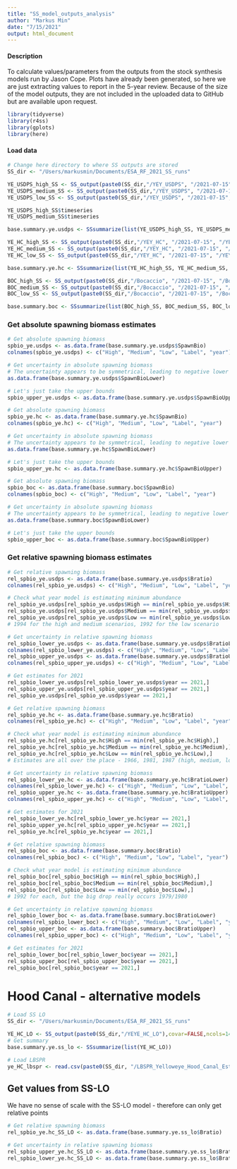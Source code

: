 ```yaml
---
title: "SS_model_outputs_analysis"
author: "Markus Min"
date: "7/15/2021"
output: html_document
---
```


#### Description
To calculate values/parameters from the outputs from the stock synthesis models run by Jason Cope. Plots have already been generated, so here we are just extracting values to report in the 5-year review. Because of the size of the model outputs, they are not included in the uploaded data to GitHub but are available upon request.

```r
library(tidyverse)
library(r4ss)
library(gplots)
library(here)
```


#### Load data
```r
# Change here directory to where SS outputs are stored
SS_dir <- "/Users/markusmin/Documents/ESA_RF_2021_SS_runs"

YE_USDPS_high_SS <- SS_output(paste0(SS_dir,"/YEY_USDPS", "/2021-07-15", "/YEY_USDPS_hi"),covar=FALSE,ncols=149)
YE_USDPS_medium_SS <- SS_output(paste0(SS_dir,"/YEY_USDPS", "/2021-07-15", "/YEY_USDPS_med"),covar=FALSE,ncols=149)
YE_USDPS_low_SS <- SS_output(paste0(SS_dir,"/YEY_USDPS", "/2021-07-15", "/YEY_USDPS_low"),covar=FALSE,ncols=149)

YE_USDPS_high_SS$timeseries
YE_USDPS_medium_SS$timeseries

base.summary.ye.usdps <- SSsummarize(list(YE_USDPS_high_SS, YE_USDPS_medium_SS, YE_USDPS_low_SS))
```

```r
YE_HC_high_SS <- SS_output(paste0(SS_dir,"/YEY_HC", "/2021-07-15", "/YEYE_HC_hi"),covar=FALSE,ncols=149)
YE_HC_medium_SS <- SS_output(paste0(SS_dir,"/YEY_HC", "/2021-07-15", "/YEYE_HC_med"),covar=FALSE,ncols=149)
YE_HC_low_SS <- SS_output(paste0(SS_dir,"/YEY_HC", "/2021-07-15", "/YEYE_HC_low"),covar=FALSE,ncols=149)

base.summary.ye.hc <- SSsummarize(list(YE_HC_high_SS, YE_HC_medium_SS, YE_HC_low_SS))
```

```r
BOC_high_SS <- SS_output(paste0(SS_dir,"/Bocaccio", "/2021-07-15", "/Bocaccio_USDPS_high"),covar=FALSE,ncols=149)
BOC_medium_SS <- SS_output(paste0(SS_dir,"/Bocaccio", "/2021-07-15", "/Bocaccio_USDPS_med"),covar=FALSE,ncols=149)
BOC_low_SS <- SS_output(paste0(SS_dir,"/Bocaccio", "/2021-07-15", "/Bocaccio_USDPS_low"),covar=FALSE,ncols=149)

base.summary.boc <- SSsummarize(list(BOC_high_SS, BOC_medium_SS, BOC_low_SS))
```


### Get absolute spawning biomass estimates
```r
# Get absolute spawning biomass
spbio_ye.usdps <- as.data.frame(base.summary.ye.usdps$SpawnBio)
colnames(spbio_ye.usdps) <- c("High", "Medium", "Low", "Label", "year")

# Get uncertainty in absolute spawning biomass
# The uncertainty appears to be symmetrical, leading to negative lower bounds:
as.data.frame(base.summary.ye.usdps$SpawnBioLower)

# Let's just take the upper bounds
spbio_upper_ye.usdps <- as.data.frame(base.summary.ye.usdps$SpawnBioUpper)
```


```r
# Get absolute spawning biomass
spbio_ye.hc <- as.data.frame(base.summary.ye.hc$SpawnBio)
colnames(spbio_ye.hc) <- c("High", "Medium", "Low", "Label", "year")

# Get uncertainty in absolute spawning biomass
# The uncertainty appears to be symmetrical, leading to negative lower bounds:
as.data.frame(base.summary.ye.hc$SpawnBioLower)

# Let's just take the upper bounds
spbio_upper_ye.hc <- as.data.frame(base.summary.ye.hc$SpawnBioUpper)
```

```r
# Get absolute spawning biomass
spbio_boc <- as.data.frame(base.summary.boc$SpawnBio)
colnames(spbio_boc) <- c("High", "Medium", "Low", "Label", "year")

# Get uncertainty in absolute spawning biomass
# The uncertainty appears to be symmetrical, leading to negative lower bounds:
as.data.frame(base.summary.boc$SpawnBioLower)

# Let's just take the upper bounds
spbio_upper_boc <- as.data.frame(base.summary.boc$SpawnBioUpper)
```



### Get relative spawning biomass estimates
```r
# Get relative spawning biomass
rel_spbio_ye.usdps <- as.data.frame(base.summary.ye.usdps$Bratio)
colnames(rel_spbio_ye.usdps) <- c("High", "Medium", "Low", "Label", "year")

# Check what year model is estimating minimum abundance
rel_spbio_ye.usdps[rel_spbio_ye.usdps$High == min(rel_spbio_ye.usdps$High),]
rel_spbio_ye.usdps[rel_spbio_ye.usdps$Medium == min(rel_spbio_ye.usdps$Medium),]
rel_spbio_ye.usdps[rel_spbio_ye.usdps$Low == min(rel_spbio_ye.usdps$Low),]
# 1994 for the high and medium scenarios, 1992 for the low scenario

# Get uncertainty in relative spawning biomass
rel_spbio_lower_ye.usdps <- as.data.frame(base.summary.ye.usdps$BratioLower)
colnames(rel_spbio_lower_ye.usdps) <- c("High", "Medium", "Low", "Label", "year")
rel_spbio_upper_ye.usdps <- as.data.frame(base.summary.ye.usdps$BratioUpper)
colnames(rel_spbio_upper_ye.usdps) <- c("High", "Medium", "Low", "Label", "year")

# Get estimates for 2021
rel_spbio_lower_ye.usdps[rel_spbio_lower_ye.usdps$year == 2021,]
rel_spbio_upper_ye.usdps[rel_spbio_upper_ye.usdps$year == 2021,]
rel_spbio_ye.usdps[rel_spbio_ye.usdps$year == 2021,]

```

```r
# Get relative spawning biomass
rel_spbio_ye.hc <- as.data.frame(base.summary.ye.hc$Bratio)
colnames(rel_spbio_ye.hc) <- c("High", "Medium", "Low", "Label", "year")

# Check what year model is estimating minimum abundance
rel_spbio_ye.hc[rel_spbio_ye.hc$High == min(rel_spbio_ye.hc$High),]
rel_spbio_ye.hc[rel_spbio_ye.hc$Medium == min(rel_spbio_ye.hc$Medium),]
rel_spbio_ye.hc[rel_spbio_ye.hc$Low == min(rel_spbio_ye.hc$Low),]
# Estimates are all over the place - 1966, 1981, 1987 (high, medium, low)

# Get uncertainty in relative spawning biomass
rel_spbio_lower_ye.hc <- as.data.frame(base.summary.ye.hc$BratioLower)
colnames(rel_spbio_lower_ye.hc) <- c("High", "Medium", "Low", "Label", "year")
rel_spbio_upper_ye.hc <- as.data.frame(base.summary.ye.hc$BratioUpper)
colnames(rel_spbio_upper_ye.hc) <- c("High", "Medium", "Low", "Label", "year")

# Get estimates for 2021
rel_spbio_lower_ye.hc[rel_spbio_lower_ye.hc$year == 2021,]
rel_spbio_upper_ye.hc[rel_spbio_upper_ye.hc$year == 2021,]
rel_spbio_ye.hc[rel_spbio_ye.hc$year == 2021,]

```

```r
# Get relative spawning biomass
rel_spbio_boc <- as.data.frame(base.summary.boc$Bratio)
colnames(rel_spbio_boc) <- c("High", "Medium", "Low", "Label", "year")

# Check what year model is estimating minimum abundance
rel_spbio_boc[rel_spbio_boc$High == min(rel_spbio_boc$High),]
rel_spbio_boc[rel_spbio_boc$Medium == min(rel_spbio_boc$Medium),]
rel_spbio_boc[rel_spbio_boc$Low == min(rel_spbio_boc$Low),]
# 1992 for each, but the big drop really occurs 1979/1980

# Get uncertainty in relative spawning biomass
rel_spbio_lower_boc <- as.data.frame(base.summary.boc$BratioLower)
colnames(rel_spbio_lower_boc) <- c("High", "Medium", "Low", "Label", "year")
rel_spbio_upper_boc <- as.data.frame(base.summary.boc$BratioUpper)
colnames(rel_spbio_upper_boc) <- c("High", "Medium", "Low", "Label", "year")

# Get estimates for 2021
rel_spbio_lower_boc[rel_spbio_lower_boc$year == 2021,]
rel_spbio_upper_boc[rel_spbio_upper_boc$year == 2021,]
rel_spbio_boc[rel_spbio_boc$year == 2021,]

```










# Hood Canal - alternative models
```r
# Load SS LO
SS_dir <- "/Users/markusmin/Documents/ESA_RF_2021_SS_runs"

YE_HC_LO <- SS_output(paste0(SS_dir,"/YEYE_HC_LO"),covar=FALSE,ncols=149)
# Get summary
base.summary.ye.ss_lo <- SSsummarize(list(YE_HC_LO))

# Load LBSPR
ye_HC_lbspr <- read.csv(paste0(SS_dir, "/LBSPR_Yelloweye_Hood_Canal_Ests.csv"))

```


## Get values from SS-LO
We have no sense of scale with the SS-LO model - therefore can only get relative points
```r
# Get relative spawning biomass
rel_spbio_ye.hc_SS_LO <- as.data.frame(base.summary.ye.ss_lo$Bratio)

# Get uncertainty in relative spawning biomass
rel_spbio_upper_ye.hc_SS_LO <- as.data.frame(base.summary.ye.ss_lo$BratioUpper)
rel_spbio_lower_ye.hc_SS_LO <- as.data.frame(base.summary.ye.ss_lo$BratioLower)
```

